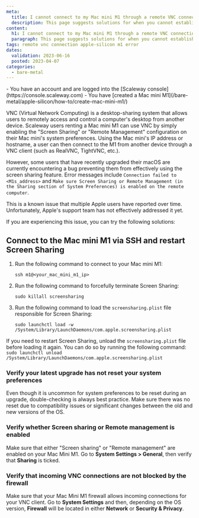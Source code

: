 ```yaml
---
meta:
  title: I cannot connect to my Mac mini M1 through a remote VNC connection
  description: This page suggests solutions for when you cannot establish a remote VNC connection to your Mac mini M1
content:
  h1: I cannot connect to my Mac mini M1 through a remote VNC connection
  paragraph: This page suggests solutions for when you cannot establish a remote VNC connection to your Mac mini M1
tags: remote vnc connection apple-silicon m1 error 
dates:
  validation: 2023-06-16
  posted: 2023-04-07
categories:
  - bare-metal
---
```


<Macro id="iam-requirements" />

<Message type="requirement">
  - You have an account and are logged into the [Scaleway console](https://console.scaleway.com)
  - You have [created a Mac mini M1](/bare-metal/apple-silicon/how-to/create-mac-mini-m1/)
</Message>

VNC (Virtual Network Computing) is a desktop-sharing system that allows users to remotely access and control a computer's desktop from another device. Scaleway users renting a Mac mini M1 can use VNC by simply enabling the "Screen Sharing" or "Remote Management" configuration on their Mac mini's system preferences. Using the Mac mini's IP address or hostname, a user can then connect to the M1 from another device through a VNC client (such as RealVNC, TightVNC, etc.).

However, some users that have recently upgraded their macOS are currently encountering a bug preventing them from effectively using the screen sharing feature. Error messages include `Connection failed to <M1s_address>` and `Make sure Screen Sharing or Remote Management (in the Sharing section of System Preferences) is enabled on the remote computer`.

<Message type="note">
  This is a known issue that multiple Apple users have reported over time. Unfortunately, Apple's support team has not effectively addressed it yet.
</Message>

If you are experiencing this issue, you can try the following solutions:

## Connect to the Mac mini M1 via SSH and restart Screen Sharing

1. Run the following command to connect to your Mac mini M1:
    ```
    ssh m1@<your_mac_mini_m1_ip>
    ```

2. Run the following command to forcefully terminate Screen Sharing:
    ```
    sudo killall screensharing
    ```

3. Run the following command to load the `screensharing.plist` file responsible for Screen Sharing: 
    ```
    sudo launchctl load -w /System/Library/LaunchDaemons/com.apple.screensharing.plist
    ```

If you need to restart Screen Sharing, unload the `screensharing.plist` file before loading it again. You can do so by running the following command:
    ```
    sudo launchctl unload /System/Library/LaunchDaemons/com.apple.screensharing.plist
    ```

### Verify your latest upgrade has not reset your system preferences

Even though it is uncommon for system preferences to be reset during an upgrade, double-checking is always best practice. Make sure there was no reset due to compatibility issues or significant changes between the old and new versions of the OS.

### Verify whether Screen sharing or Remote management is enabled

Make sure that either "Screen sharing" or "Remote management" are enabled on your Mac Mini M1. Go to **System Settings > General**, then verify that **Sharing** is ticked. 

### Verify that incoming VNC connections are not blocked by the firewall

Make sure that your Mac Mini M1 firewall allows incoming connections for your VNC client. Go to **System Settings** and then, depending on the OS version, **Firewall** will be located in either **Network** or **Security & Privacy**.
